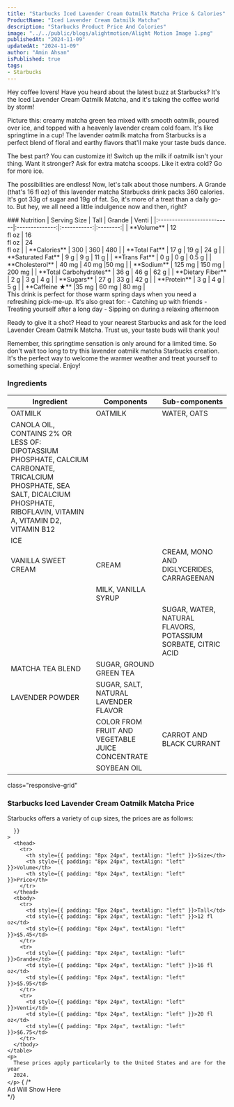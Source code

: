 ```yaml
---
title: "Starbucks Iced Lavender Cream Oatmilk Matcha Price & Calories"
ProductName: "Iced Lavender Cream Oatmilk Matcha" 
description: "Starbucks Product Price And Colories"
image: "../../public/blogs/alightmotion/Alight Motion Image 1.png"
publishedAt: "2024-11-09"
updatedAt: "2024-11-09"
author: "Amin Ahsan"
isPublished: true
tags:
- Starbucks
---
```


Hey coffee lovers! Have you heard about the latest buzz at Starbucks? It's the Iced Lavender Cream Oatmilk Matcha, and it's taking the coffee world by storm!

Picture this: creamy matcha green tea mixed with smooth oatmilk, poured over ice, and topped with a heavenly lavender cream cold foam. It's like springtime in a cup! The lavender oatmilk matcha from Starbucks is a perfect blend of floral and earthy flavors that'll make your taste buds dance.

The best part? You can customize it! Switch up the milk if oatmilk isn't your thing. Want it stronger? Ask for extra matcha scoops. Like it extra cold? Go for more ice.

The possibilities are endless! Now, let's talk about those numbers. A Grande (that's 16 fl oz) of this lavender matcha Starbucks drink packs 360 calories. It's got 33g of sugar and 19g of fat.
So, it's more of a treat than a daily go-to. But hey, we all need a little indulgence now and then, right?
<div className="table-container">
  ### Nutrition
  |  Serving Size	            | Tall           | Grande        | Venti   |
  |:--------------------------|:--------------:|:-----------:|:--------:|
  | **Volume**                | 12 <br/> fl oz | 16 <br/> fl oz |  24 <br/> fl oz |
  | **Calories**              | 300            | 360          | 480        |
  | **Total Fat**             | 17 g            | 19 g         | 24 g      |
  | **Saturated Fat**         | 9 g            | 9 g         | 11 g      |
  | **Trans Fat**             | 0 g            | 0 g         | 0.5 g      |
  | **Cholesterol**           | 40 mg           | 40 mg        |50 mg     |
  | **Sodium**                | 125 mg         | 150 mg       | 200 mg    | 
  | **Total Carbohydrates**   | 36 g            | 46 g         | 62 g      |
  | **Dietary Fiber**         | 2 g            | 3 g         | 4 g      |
  | **Sugars**                | 27 g            | 33 g         | 42 g      |
  | **Protein**               | 3 g            | 4 g         | 5 g      |
  | **Caffeine ★**            |35 mg          | 60 mg        | 80 mg      |
</div>
This drink is perfect for those warm spring days when you need a refreshing pick-me-up. It's also great for:
- Catching up with friends
- Treating yourself after a long day
- Sipping on during a relaxing afternoon

Ready to give it a shot? Head to your nearest Starbucks and ask for the Iced Lavender Cream Oatmilk Matcha. Trust us, your taste buds will thank you!

Remember, this springtime sensation is only around for a limited time. So don't wait too long to try this lavender oatmilk matcha Starbucks creation. It's the perfect way to welcome the warmer weather and treat yourself to something special. Enjoy!
### Ingredients
| Ingredient      | Components        | Sub-components                          |
|-----------------|-------------------|-----------------------------------------|
|OATMILK          | OATMILK           | WATER, OATS                             |
|CANOLA OIL, CONTAINS 2% OR LESS OF: DIPOTASSIUM PHOSPHATE, CALCIUM CARBONATE, TRICALCIUM PHOSPHATE, SEA SALT, DICALCIUM PHOSPHATE, RIBOFLAVIN, VITAMIN A, VITAMIN D2, VITAMIN B12|                   |                                         |
|ICE               |                   |                                         |
|VANILLA SWEET CREAM|CREAM | CREAM, MONO AND DIGLYCERIDES, CARRAGEENAN|
|      |MILK, VANILLA SYRUP|                                         |
|      |                   | SUGAR, WATER, NATURAL FLAVORS, POTASSIUM SORBATE, CITRIC ACID                                        |
|MATCHA TEA BLEND| SUGAR, GROUND GREEN TEA|                                         |
|LAVENDER POWDER| SUGAR, SALT, NATURAL LAVENDER FLAVOR||
|      |COLOR FROM FRUIT AND VEGETABLE JUICE CONCENTRATE|CARROT AND BLACK CURRANT|
|      | SOYBEAN OIL|                                         |

<style jsx>{`
  @media (min-width: 768px) {
    .responsive-grid {
      display: grid;
      grid-template-columns: 1fr 1fr;
    }
  }
`}</style>

<div
  style={{
    backgroundColor: "#cee3de",
    borderLeft: "3px solid #0c7556",
   padding: "20px",
    paddingTop: "13px", // Add padding to the top
        display: "grid",
        height: "fit-content",
      }} 
      
  class="responsive-grid"

>
  <div>
    <h3>Starbucks Iced Lavender Cream Oatmilk Matcha Price</h3>
    <p>
      Starbucks offers a variety of cup sizes, the prices are as follows:
    </p>
    <table
      style={{
        backgroundColor: "white",
        width: "100%",
        padding: "20px",
        borderCollapse: "collapse",
            borderRadius: "13px",
        
      }}
    >
      <thead>
        <tr>
          <th style={{ padding: "8px 24px", textAlign: "left" }}>Size</th>
          <th style={{ padding: "8px 24px", textAlign: "left" }}>Volume</th>
          <th style={{ padding: "8px 24px", textAlign: "left" }}>Price</th>
        </tr>
      </thead>
      <tbody>
        <tr>
          <td style={{ padding: "8px 24px", textAlign: "left" }}>Tall</td>
          <td style={{ padding: "8px 24px", textAlign: "left" }}>12 fl oz</td>
          <td style={{ padding: "8px 24px", textAlign: "left" }}>$5.45</td>
        </tr>
        <tr>
          <td style={{ padding: "8px 24px", textAlign: "left" }}>Grande</td>
          <td style={{ padding: "8px 24px", textAlign: "left" }}>16 fl oz</td>
          <td style={{ padding: "8px 24px", textAlign: "left" }}>$5.95</td>
        </tr>
        <tr>
          <td style={{ padding: "8px 24px", textAlign: "left" }}>Venti</td>
          <td style={{ padding: "8px 24px", textAlign: "left" }}>20 fl oz</td>
          <td style={{ padding: "8px 24px", textAlign: "left" }}>$6.75</td>
        </tr>
      </tbody>
    </table>
    <p>
      These prices apply particularly to the United States and are for the year
      2024.
    </p>
  </div>
  {  /* <div>Ad Will Show Here</div> */}
  <div></div>
</div>

   <style jsx>{`
  .table-container {
    overflow-x: auto;
    position: relative;
  }
  .table-container table {
    border-collapse: collapse;
    width: 30%;
  }
  .table-container th,
  .table-container td {
    border: 1px solid #ddd;
    padding: 2px;
    min-width: 30px;
    font-size: 11px;
  }
  .table-container th:first-child,
  .table-container td:first-child {
    position: sticky;
    left: 0;
    background-color: white;
    z-index: 1;
  }
  @media (max-width: 768px) {
    .table-container th:not(:first-child),
    .table-container td:not(:first-child) {
      min-width: 50px;
    }
  }
`}</style>